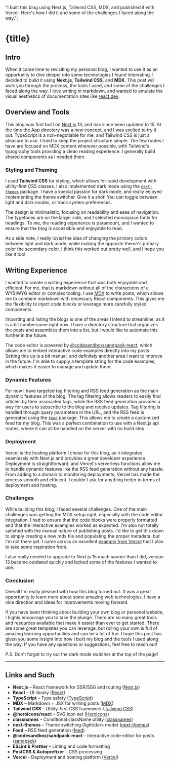   "I built this blog using Next.js, Tailwind CSS, MDX, and published it with Vercel. Here's how I did it and some of the challenges I faced along the way.";

# {title}

<Meta date={published} tags={tags} />

## Intro

When it came time to revisiting my personal blog, I wanted to use it as an
opportunity to dive deeper into some technologies I found interesting. I decided
to build it using **Next.js**, **Tailwind CSS**, and **MDX**. This post will
walk you through the process, the tools I used, and some of the challenges I
faced along the way. I love writing in markdown, and wanted to emulate the
visual aesthetics of documentation sites like [react.dev](https://react.dev/).

## Overview and Tools

This blog was first built on [Next.js](https://nextjs.org/) 13, and has since
been updated to 15. At the time the App directory was a new concept, and I was
excited to try it out. TypeScript is a non-negotiable for me, and Tailwind CSS
is just a pleasure to use. I tried to keep the project structure simple. The few
routes I have are focused on MDX content wherever possible, with Tailwind's
typography tools providing a clean reading experience. I generally build shared
components as I needed them.

### Styling and Theming

I used **Tailwind CSS** for styling, which allows for rapid development with
utility-first CSS classes. I also implemented dark mode using the
[`next-themes`](https://github.com/pacocoursey/next-themes) package. I have a
special passion for dark mode, and really enjoyed implementing the theme
switcher. Give it a shot! You can toggle between light and dark modes, or track
system preferences.

The design is minimalistic, focusing on readability and ease of navigation. The
typefaces are on the larger side, and I selected monospace fonts for headings.
To me, the reading experience is paramount, and I wanted to ensure that the blog
is accessible and enjoyable to read.

As a side note, I really loved the idea of changing the primary colors between
light and dark mode, while making the opposite theme's primary color the
secondary color. I think this worked out pretty well, and I hope you like it
too!

## Writing Experience

I wanted to create a writing experience that was both enjoyable and efficient.
For me, that is markdown without all of the distractions of a WYSIWYG editor or
complex tooling. I use [MDX](https://mdxjs.com/) to write posts, which allows me
to combine markdown with necessary React components. This gives me the
flexibility to inject code blocks or leverage more carefully styled components.

Importing and listing the blogs is one of the areas I intend to streamline, as
it is a bit cumbersome right now. I have a directory structure that organizes
the posts and assembles them into a list, but I would like to automate this
further in the future.

The code editor is powered by
[@codesandbox/sandpack-react](https://sandpack.dev/), which allows me to embed
interactive code examples directly into my posts. Setting this up is a bit
manual, and definitely another area I want to improve in the future. I'm able to
supply a template string for the code examples, which makes it easier to manage
and update them.

### Dynamic Features

For now I have targeted tag filtering and RSS feed generation as the main
dynamic features of the blog. The tag filtering allows readers to easily find
articles by their associated tags, while the RSS feed generation provides a way
for users to subscribe to the blog and receive updates. Tag filtering is handled
through query parameters in the URL, and the RSS feed is generated using the
[`feed`](https://www.npmjs.com/package/feed) package. This allows me to create a
customized feed for my blog. This was a perfect combination to use with a
Next.js api routes, where it can all be handled on the server with no build
step.

### Deployment

Vercel is the hosting platform I chose for this blog, as it integrates
seamlessly with Next.js and provides a great developer experience. Deployment is
straightforward, and Vercel's serverless functions allow me to handle dynamic
features like the RSS feed generation without any hassle. From adding to a
domain to monitoring deployments, Vercel has made the process smooth and
efficient. I couldn't ask for anything better in terms of deployment and
hosting.

### Challenges

While building this blog, I faced several challenges. One of the main challenges
was getting the MDX setup right, especially with the code editor integration. I
had to ensure that the code blocks were properly formatted and that the
interactive examples worked as expected. I'm also not totally satisfied with the
manual nature of publishing posts. I'd like to get this down to simply creating
a new mdx file and populating the proper metadata, but I'm not there yet. I came
across an excellent
[example from Vercel](https://github.com/vercel/examples/tree/main/solutions/blog)
that I plan to take some inspiration from.

I also really needed to upgrade to Next.js 15 much sooner than I did, version 13
became outdated quickly and lacked some of the features I wanted to use.

### Conclusion

Overall I'm really pleased with how this blog turned out. It was a great
opportunity to learn more about some amazing web technologies. I have a nice
direction and ideas for improvements moving forward.

If you have been thinking about building your own blog or personal website, I
highly encourage you to take the plunge. There are so many great tools and
resources available that make it easier than ever to get started. There are some
great templates you can leverage, but rolling your own is full of amazing
learning opportunities and can be a lot of fun. I hope this post has given you
some insight into how I built my blog and the tools I used along the way. If you
have any questions or suggestions, feel free to reach out!

P.S. Don't forget to try out the dark mode switcher at the top of the page!

---

## Links and Such

- **Next.js** – React framework for SSR/SSG and routing
  ([Next.js](https://nextjs.org/))
- **React** – UI library ([React](https://react.dev/))
- **TypeScript** – Type safety ([TypeScript](https://www.typescriptlang.org/))
- **MDX** – Markdown + JSX for writing posts ([MDX](https://mdxjs.com/))
- **Tailwind CSS** – Utility-first CSS framework
  ([Tailwind CSS](https://tailwindcss.com/))
- **@heroicons/react** – SVG icon set ([Heroicons](https://heroicons.com/))
- **classnames** – Conditional className utility
  ([classnames](https://www.npmjs.com/package/classnames))
- **next-themes** – Theme switching (light/dark mode)
  ([next-themes](https://github.com/pacocoursey/next-themes))
- **Feed** – RSS feed generation ([feed](https://www.npmjs.com/package/feed))
- **@codesandbox/sandpack-react** – Interactive code editor for posts
  ([sandpack](https://sandpack.dev/))
- **ESLint & Prettier** – Linting and code formatting
- **PostCSS & Autoprefixer** – CSS processing
- **Vercel** - Deployment and hosting platform ([Vercel](https://vercel.com/))
